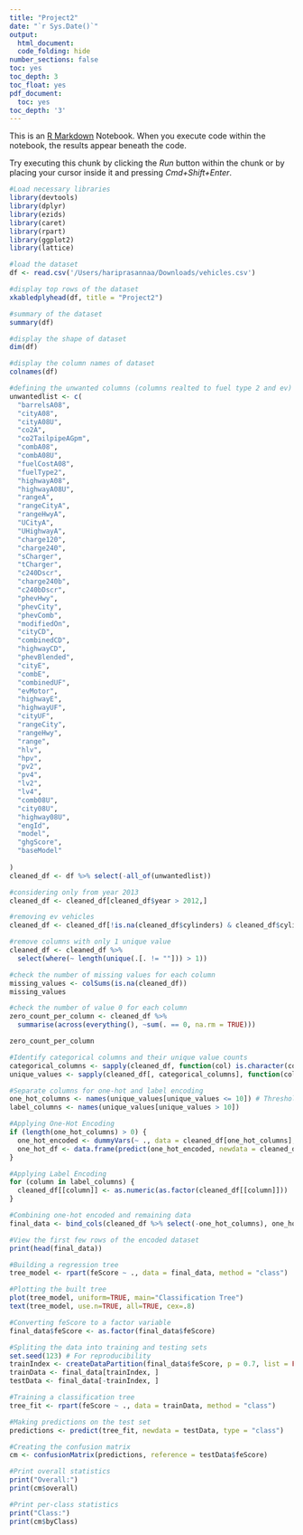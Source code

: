 ```yaml
---
title: "Project2"
date: "`r Sys.Date()`"
output:
  html_document:
  code_folding: hide
number_sections: false
toc: yes
toc_depth: 3
toc_float: yes
pdf_document:
  toc: yes
toc_depth: '3'
---
```


This is an [R Markdown](http://rmarkdown.rstudio.com) Notebook. When you execute code within the notebook, the results appear beneath the code. 

Try executing this chunk by clicking the *Run* button within the chunk or by placing your cursor inside it and pressing *Cmd+Shift+Enter*. 

```r
#Load necessary libraries
library(devtools)
library(dplyr)
library(ezids) 
library(caret)
library(rpart)
library(ggplot2)
library(lattice)
```
```r
#load the dataset
df <- read.csv('/Users/hariprasannaa/Downloads/vehicles.csv')

#display top rows of the dataset
xkabledplyhead(df, title = "Project2")

#summary of the dataset
summary(df)
```

```r
#display the shape of dataset
dim(df)
```

```r
#display the column names of dataset
colnames(df)
```

```r

#defining the unwanted columns (columns realted to fuel type 2 and ev)
unwantedlist <- c(
  "barrelsA08",
  "cityA08",
  "cityA08U",
  "co2A",
  "co2TailpipeAGpm",
  "combA08",
  "combA08U",
  "fuelCostA08",
  "fuelType2",
  "highwayA08",
  "highwayA08U",
  "rangeA",
  "rangeCityA",
  "rangeHwyA",
  "UCityA",
  "UHighwayA",
  "charge120",
  "charge240",
  "sCharger",
  "tCharger",
  "c240Dscr",
  "charge240b",
  "c240bDscr",
  "phevHwy",
  "phevCity",
  "phevComb",
  "modifiedOn",
  "cityCD",
  "combinedCD",
  "highwayCD",
  "phevBlended",
  "cityE",
  "combE",
  "combinedUF",
  "evMotor",
  "highwayE",
  "highwayUF",
  "cityUF",
  "rangeCity",
  "rangeHwy",
  "range",
  "hlv",
  "hpv",
  "pv2",
  "pv4",
  "lv2",
  "lv4",
  "comb08U",
  "city08U",
  "highway08U",
  "engId",
  "model",
  "ghgScore",
  "baseModel"
  
)
cleaned_df <- df %>% select(-all_of(unwantedlist))

#considering only from year 2013
cleaned_df <- cleaned_df[cleaned_df$year > 2012,]

#removing ev vehicles
cleaned_df <- cleaned_df[!is.na(cleaned_df$cylinders) & cleaned_df$cylinders != "Electricity",]
```
```r
#remove columns with only 1 unique value
cleaned_df <- cleaned_df %>%
  select(where(~ length(unique(.[. != ""])) > 1))
```
```r
#check the number of missing values for each column
missing_values <- colSums(is.na(cleaned_df))
missing_values
```
```r
#check the number of value 0 for each column
zero_count_per_column <- cleaned_df %>%
  summarise(across(everything(), ~sum(. == 0, na.rm = TRUE)))

zero_count_per_column
```
```r
#Identify categorical columns and their unique value counts
categorical_columns <- sapply(cleaned_df, function(col) is.character(col) || is.factor(col))
unique_values <- sapply(cleaned_df[, categorical_columns], function(col) length(unique(col)))

#Separate columns for one-hot and label encoding
one_hot_columns <- names(unique_values[unique_values <= 10]) # Threshold for one-hot encoding
label_columns <- names(unique_values[unique_values > 10])

#Applying One-Hot Encoding
if (length(one_hot_columns) > 0) {
  one_hot_encoded <- dummyVars(~ ., data = cleaned_df[one_hot_columns], fullRank = TRUE)
  one_hot_df <- data.frame(predict(one_hot_encoded, newdata = cleaned_df))
}

#Applying Label Encoding
for (column in label_columns) {
  cleaned_df[[column]] <- as.numeric(as.factor(cleaned_df[[column]]))
}

#Combining one-hot encoded and remaining data
final_data <- bind_cols(cleaned_df %>% select(-one_hot_columns), one_hot_df)

#View the first few rows of the encoded dataset
print(head(final_data))
```
```r
#Building a regression tree
tree_model <- rpart(feScore ~ ., data = final_data, method = "class")

#Plotting the built tree
plot(tree_model, uniform=TRUE, main="Classification Tree")
text(tree_model, use.n=TRUE, all=TRUE, cex=.8)
```
```r
#Converting feScore to a factor variable
final_data$feScore <- as.factor(final_data$feScore)

#Spliting the data into training and testing sets
set.seed(123) # For reproducibility
trainIndex <- createDataPartition(final_data$feScore, p = 0.7, list = FALSE)
trainData <- final_data[trainIndex, ]
testData <- final_data[-trainIndex, ]

#Training a classification tree
tree_fit <- rpart(feScore ~ ., data = trainData, method = "class")

#Making predictions on the test set
predictions <- predict(tree_fit, newdata = testData, type = "class")

#Creating the confusion matrix
cm <- confusionMatrix(predictions, reference = testData$feScore)

#Print overall statistics
print("Overall:")
print(cm$overall)

#Print per-class statistics
print("Class:")
print(cm$byClass)
```
